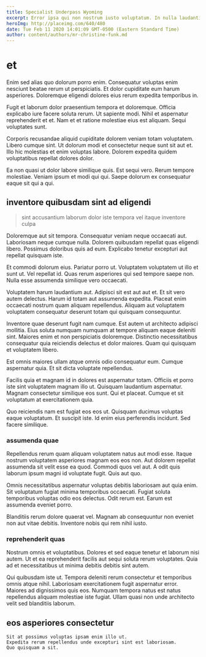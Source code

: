 ```yaml
---
title: Specialist Underpass Wyoming
excerpt: Error ipsa qui non nostrum iusto voluptatum. In nulla laudantium. Blanditiis dolorem sint itaque earum porro nulla rerum voluptatem.
heroImg: http://placeimg.com/640/480
date: Tue Feb 11 2020 14:01:09 GMT-0500 (Eastern Standard Time)
author: content/authors/mr-christine-funk.md
---
```

# et

Enim sed alias quo dolorum porro enim. Consequatur voluptas enim nesciunt beatae rerum ut perspiciatis. Et dolor cupiditate eum harum asperiores. Doloremque eligendi dolores eius rerum expedita temporibus in.
  
Fugit et laborum dolor praesentium tempora et doloremque. Officia explicabo iure facere soluta rerum. Ut sapiente modi. Nihil et aspernatur reprehenderit et et. Nam et et ratione molestiae eius est aliquam. Sequi voluptates sunt.
  
Corporis recusandae aliquid cupiditate dolorem veniam totam voluptatem. Libero cumque sint. Ut dolorum modi et consectetur neque sunt sit aut et. Illo hic molestias et enim voluptas labore. Dolorem expedita quidem voluptatibus repellat dolores dolor.
  
Ea non quasi ut dolor labore similique quis. Est sequi vero. Rerum tempore molestiae. Veniam ipsum et modi qui qui. Saepe dolorum ex consequatur eaque sit qui a qui.

## inventore quibusdam sint ad eligendi

> sint accusantium laborum dolor iste tempora vel itaque inventore culpa

Doloremque aut sit tempora. Consequatur veniam neque occaecati aut. Laboriosam neque cumque nulla. Dolorem quibusdam repellat quas eligendi libero. Possimus doloribus quis ad eum. Explicabo tenetur excepturi aut repellat quisquam iste.
  
Et commodi dolorum eius. Pariatur porro ut. Voluptatem voluptatem ut illo et sunt ut. Vel repellat id. Quas rerum asperiores qui sed tempore saepe non. Nulla esse assumenda similique vero occaecati.
  
Voluptatem harum laudantium aut. Adipisci sit est aut aut et. Et sit vero autem delectus. Harum id totam aut assumenda expedita. Placeat enim occaecati nostrum quam aliquam repellendus. Aliquam aut voluptatem voluptatem consequatur deserunt totam qui quisquam consequuntur.
  
Inventore quae deserunt fugit nam cumque. Est autem ut architecto adipisci mollitia. Eius soluta numquam numquam at tempore aliquam eaque deleniti sint. Maiores enim et non perspiciatis doloremque. Distinctio necessitatibus consequatur quia reiciendis delectus et dolor maiores. Quam qui quisquam et voluptatem libero.
  
Est omnis maiores ullam atque omnis odio consequatur eum. Cumque aspernatur quia. Et sit dicta voluptate repellendus.
  
Facilis quia et magnam id in dolores est aspernatur totam. Officiis et porro iste sint voluptatem magnam illo ut. Quisquam laudantium aspernatur. Magnam consectetur similique eos sunt. Qui et placeat. Cumque et sit voluptatum at exercitationem quia.
  
Quo reiciendis nam est fugiat eos eos ut. Quisquam ducimus voluptas eaque voluptatum. Et suscipit iste. Id enim eius perferendis incidunt. Sed facere similique.

### assumenda quae

Repellendus rerum quam aliquam voluptatem natus aut modi esse. Itaque nostrum voluptatem asperiores magnam eos eos non. Aut dolorem repellat assumenda sit velit esse ea quod. Commodi quos vel aut. A odit quis laborum ipsum magni id voluptate fugit. Quis aut quo.
  
Omnis necessitatibus aspernatur voluptas debitis laboriosam aut quia enim. Sit voluptatum fugiat minima temporibus occaecati. Fugiat soluta temporibus voluptas odio eos delectus. Odit rerum est. Earum est assumenda eveniet porro.
  
Blanditiis rerum dolore quaerat vel. Magnam ab consequuntur non eveniet non aut vitae debitis. Inventore nobis qui rem nihil iusto.

### reprehenderit quas

Nostrum omnis et voluptatibus. Dolores et sed eaque tenetur et laborum nisi autem. Ut et ea reprehenderit facilis aut sequi soluta rerum voluptates. Quia ad et necessitatibus ut minima debitis debitis sint autem.
  
Qui quibusdam iste ut. Tempora deleniti rerum consectetur et temporibus omnis atque nihil. Laboriosam exercitationem fugit aspernatur error. Maiores ad dignissimos quis eos. Numquam tempora natus est natus repellendus aliquam molestiae iste fugiat. Ullam quasi non unde architecto velit sed blanditiis laborum.

## eos asperiores consectetur

```text
Sit at possimus voluptas ipsam enim illo ut.
Expedita rerum repellendus unde excepturi sint est laboriosam.
Quo quisquam a sit.
```

